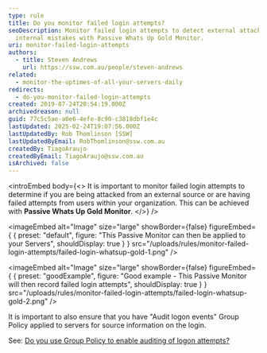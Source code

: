 ```yaml
---
type: rule
title: Do you monitor failed login attempts?
seoDescription: Monitor failed login attempts to detect external attacks or
  internal mistakes with Passive Whats Up Gold Monitor.
uri: monitor-failed-login-attempts
authors:
  - title: Steven Andrews
    url: https://ssw.com.au/people/steven-andrews
related:
  - monitor-the-uptimes-of-all-your-servers-daily
redirects:
  - do-you-monitor-failed-login-attempts
created: 2019-07-24T20:54:19.000Z
archivedreason: null
guid: 77c5c5ae-a0e6-4efe-8c90-c3818dbf1e4c
lastUpdated: 2025-02-24T19:07:56.000Z
lastUpdatedBy: Rob Thomlinson [SSW]
lastUpdatedByEmail: RobThomlinson@ssw.com.au
createdBy: TiagoAraujo
createdByEmail: TiagoAraujo@ssw.com.au
isArchived: false
---
```


<introEmbed
  body={<>
It is important to monitor failed login attempts to determine if you are being attacked from an external source or are having failed attempts from users within your organization. This can be achieved with **Passive Whats Up Gold Monitor**.
  </>}
/>

<imageEmbed
  alt="Image"
  size="large"
  showBorder={false}
  figureEmbed={ {
    preset: "default",
    figure: "This Passive Monitor can then be applied to your Servers",
    shouldDisplay: true
  } }
  src="/uploads/rules/monitor-failed-login-attempts/failed-login-whatsup-gold-1.png"
/>

<imageEmbed
  alt="Image"
  size="large"
  showBorder={false}
  figureEmbed={ {
    preset: "goodExample",
    figure: "Good example - This Passive Monitor will then record failed login attempts",
    shouldDisplay: true
  } }
  src="/uploads/rules/monitor-failed-login-attempts/failed-login-whatsup-gold-2.png"
/>

It is important to also ensure that you have "Audit logon events" Group Policy applied to servers for source information on the login.

See: [Do you use Group Policy to enable auditing of logon attempts?](/use-group-policy-to-enable-auditing-of-logon-attempts)
